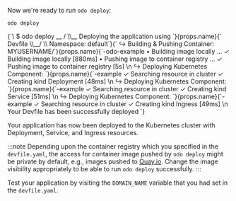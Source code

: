 
Now we're ready to run `odo deploy`:

```console
odo deploy
```

<div>
<CodeBlock language="console">
{`\
$ odo deploy
  __
 /  \\__     Deploying the application using `}{props.name}{` Devfile
 \\__/  \\    Namespace: default`}<Version/>{`
↪ Building & Pushing Container: MYUSERNAME/`}{props.name}{`-odo-example
 •  Building image locally  ...
 ✓  Building image locally [880ms]
 •  Pushing image to container registry  ...
 ✓  Pushing image to container registry [5s]
\n
↪ Deploying Kubernetes Component: `}{props.name}{`-example
 ✓  Searching resource in cluster
 ✓  Creating kind Deployment [48ms]
\n
↪ Deploying Kubernetes Component: `}{props.name}{`-example
 ✓  Searching resource in cluster
 ✓  Creating kind Service [51ms]
\n
↪ Deploying Kubernetes Component: `}{props.name}{`-example
 ✓  Searching resource in cluster
 ✓  Creating kind Ingress [49ms]
\n
Your Devfile has been successfully deployed
`}
</CodeBlock>
</div>

Your application has now been deployed to the Kubernetes cluster with Deployment, Service, and Ingress resources.

:::note
Depending upon the container registry which you specified in the `devfile.yaml`, the access for container image
pushed by `odo deploy` might be private by default, e.g., images pushed to [Quay.io](https://quay.io). Change the
image visibility appropriately to be able to run `odo deploy` successfully.
:::

Test your application by visiting the `DOMAIN_NAME` variable that you had set in the `devfile.yaml`.
